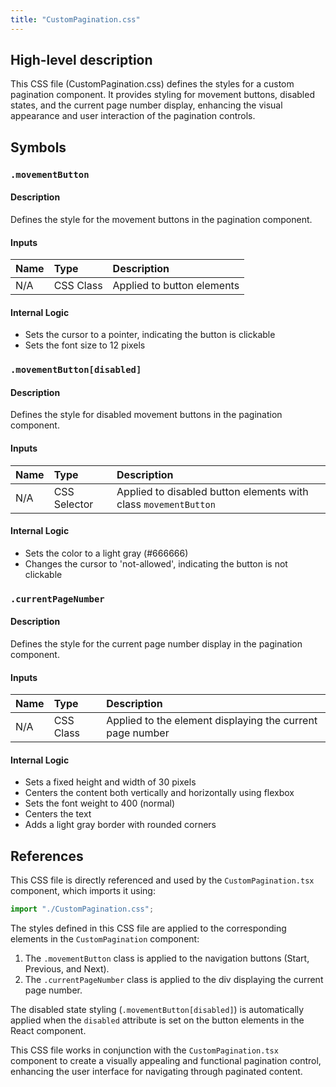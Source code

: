 ```yaml
---
title: "CustomPagination.css"
---
```


## High-level description
This CSS file (CustomPagination.css) defines the styles for a custom pagination component. It provides styling for movement buttons, disabled states, and the current page number display, enhancing the visual appearance and user interaction of the pagination controls.

## Symbols

### `.movementButton`
#### Description
Defines the style for the movement buttons in the pagination component.

#### Inputs
| Name | Type | Description |
|:-----|:-----|:------------|
| N/A | CSS Class | Applied to button elements |

#### Internal Logic
- Sets the cursor to a pointer, indicating the button is clickable
- Sets the font size to 12 pixels

### `.movementButton[disabled]`
#### Description
Defines the style for disabled movement buttons in the pagination component.

#### Inputs
| Name | Type | Description |
|:-----|:-----|:------------|
| N/A | CSS Selector | Applied to disabled button elements with class `movementButton` |

#### Internal Logic
- Sets the color to a light gray (#666666)
- Changes the cursor to 'not-allowed', indicating the button is not clickable

### `.currentPageNumber`
#### Description
Defines the style for the current page number display in the pagination component.

#### Inputs
| Name | Type | Description |
|:-----|:-----|:------------|
| N/A | CSS Class | Applied to the element displaying the current page number |

#### Internal Logic
- Sets a fixed height and width of 30 pixels
- Centers the content both vertically and horizontally using flexbox
- Sets the font weight to 400 (normal)
- Centers the text
- Adds a light gray border with rounded corners

## References
This CSS file is directly referenced and used by the `CustomPagination.tsx` component, which imports it using:
```typescript
import "./CustomPagination.css";
```

The styles defined in this CSS file are applied to the corresponding elements in the `CustomPagination` component:

1. The `.movementButton` class is applied to the navigation buttons (Start, Previous, and Next).
2. The `.currentPageNumber` class is applied to the div displaying the current page number.

The disabled state styling (`.movementButton[disabled]`) is automatically applied when the `disabled` attribute is set on the button elements in the React component.

This CSS file works in conjunction with the `CustomPagination.tsx` component to create a visually appealing and functional pagination control, enhancing the user interface for navigating through paginated content.